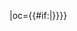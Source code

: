 {{fb team|t=武汉三镇|tan=武汉三镇足球俱乐部|tc=CHN|abb={{#if:{{{abb|}}}|三镇}}|oc={{#if:{{{oc|}}}|{{{oc}}}}}}}<!--
--><noinclude>[[Category:中国足球超级联赛模板|{{PAGENAME}}]]</noinclude>